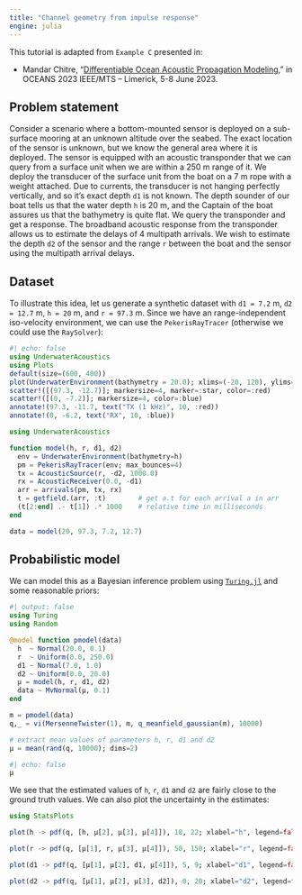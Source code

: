 ```yaml
---
title: "Channel geometry from impulse response"
engine: julia
---
```


::: {.callout-note title="Reference"}
This tutorial is adapted from `Example C` presented in:<br>

- Mandar Chitre, "[Differentiable Ocean Acoustic Propagation Modeling](https://arl.nus.edu.sg/wp-content/uploads/2023/04/Chitre_Differentiable-Ocean-Acoustic-Propagation-Modeling.pdf)," in OCEANS 2023 IEEE/MTS – Limerick, 5-8 June 2023.
:::

## Problem statement

Consider a scenario where a bottom-mounted sensor is deployed on a sub-surface mooring at an unknown altitude over the seabed. The exact location of the sensor is unknown, but we know the general area where it is deployed. The sensor is equipped with an acoustic transponder that we can query from a surface unit when we are within a 250 m range of it. We deploy the transducer of the surface unit from the boat on a 7 m rope with a weight attached. Due to currents, the transducer is not hanging perfectly vertically, and so it’s exact depth `d1` is not known. The depth sounder of our boat tells us that the water depth `h` is 20 m, and the Captain of the boat assures us that the bathymetry is quite flat. We query the transponder and get a response. The broadband acoustic response from the transponder allows us to estimate the delays of 4 multipath arrivals. We wish to estimate the depth `d2` of the sensor and the range `r` between the boat and the sensor using the multipath arrival delays.

## Dataset

To illustrate this idea, let us generate a synthetic dataset with `d1 = 7.2` m, `d2 = 12.7` m, `h = 20` m, and `r = 97.3` m. Since we have an range-independent iso-velocity environment, we can use the `PekerisRayTracer` (otherwise we could use the `RaySolver`):

```julia
#| echo: false
using UnderwaterAcoustics
using Plots
default(size=(600, 400))
plot(UnderwaterEnvironment(bathymetry = 20.0); xlims=(-20, 120), ylims=(-22, 1))
scatter!([(97.3, -12.7)]; markersize=4, marker=:star, color=:red)
scatter!([(0, -7.2)]; markersize=4, color=:blue)
annotate!(97.3, -11.7, text("TX (1 kHz)", 10, :red))
annotate!(0, -6.2, text("RX", 10, :blue))
```

```julia
using UnderwaterAcoustics

function model(h, r, d1, d2)
  env = UnderwaterEnvironment(bathymetry=h)
  pm = PekerisRayTracer(env; max_bounces=4)
  tx = AcousticSource(r, -d2, 1000.0)
  rx = AcousticReceiver(0.0, -d1)
  arr = arrivals(pm, tx, rx)
  t = getfield.(arr, :t)        # get a.t for each arrival a in arr
  (t[2:end] .- t[1]) .* 1000    # relative time in milliseconds
end

data = model(20, 97.3, 7.2, 12.7)
```

## Probabilistic model

We can model this as a Bayesian inference problem using [`Turing.jl`](https://github.com/TuringLang/Turing.jl) and some reasonable priors:

```julia
#| output: false
using Turing
using Random

@model function pmodel(data)
  h  ~ Normal(20.0, 0.1)
  r  ~ Uniform(0.0, 250.0)
  d1 ~ Normal(7.0, 1.0)
  d2 ~ Uniform(0.0, 20.0)
  μ = model(h, r, d1, d2)
  data ~ MvNormal(μ, 0.1)
end

m = pmodel(data)
q,_ = vi(MersenneTwister(1), m, q_meanfield_gaussian(m), 10000)

# extract mean values of parameters h, r, d1 and d2
μ = mean(rand(q, 10000); dims=2)
```
```julia
#| echo: false
μ
```

We see that the estimated values of `h`, `r`, `d1` and `d2` are fairly close to the ground truth values. We can also plot the uncertainty in the estimates:

```julia
using StatsPlots

plot(h -> pdf(q, [h, μ[2], μ[3], μ[4]]), 18, 22; xlabel="h", legend=false)
```
```julia
plot(r -> pdf(q, [μ[1], r, μ[3], μ[4]]), 50, 150; xlabel="r", legend=false)
```
```julia
plot(d1 -> pdf(q, [μ[1], μ[2], d1, μ[4]]), 5, 9; xlabel="d1", legend=false)
```
```julia
plot(d2 -> pdf(q, [μ[1], μ[2], μ[3], d2]), 0, 20; xlabel="d2", legend=false)
```
